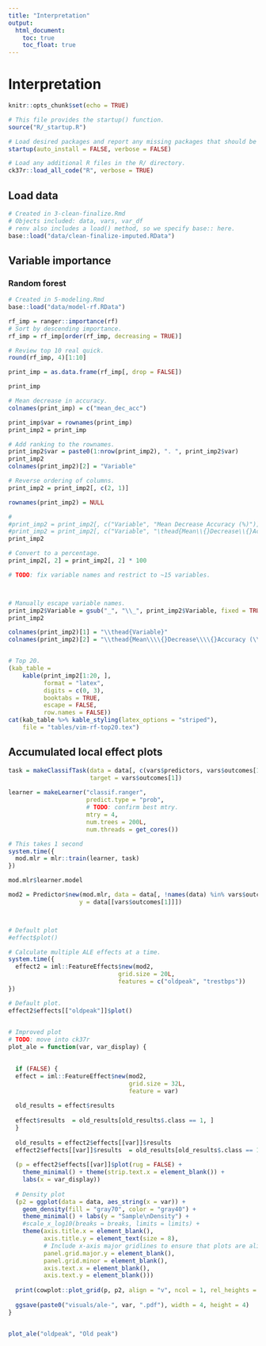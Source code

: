 ```yaml
---
title: "Interpretation"
output:
  html_document:
    toc: true
    toc_float: true
---
```


# Interpretation

```r
knitr::opts_chunk$set(echo = TRUE)

# This file provides the startup() function.
source("R/_startup.R")

# Load desired packages and report any missing packages that should be installed.
startup(auto_install = FALSE, verbose = FALSE)

# Load any additional R files in the R/ directory.
ck37r::load_all_code("R", verbose = TRUE)
```

## Load data {-}

```r
# Created in 3-clean-finalize.Rmd
# Objects included: data, vars, var_df
# renv also includes a load() method, so we specify base:: here.
base::load("data/clean-finalize-imputed.RData")
```

## Variable importance

### Random forest 

```r
# Created in 5-modeling.Rmd
base::load("data/model-rf.RData")

rf_imp = ranger::importance(rf)
# Sort by descending importance.
rf_imp = rf_imp[order(rf_imp, decreasing = TRUE)]

# Review top 10 real quick.
round(rf_imp, 4)[1:10]

print_imp = as.data.frame(rf_imp[, drop = FALSE])

print_imp

# Mean decrease in accuracy.
colnames(print_imp) = c("mean_dec_acc")

print_imp$var = rownames(print_imp)
print_imp2 = print_imp

# Add ranking to the rownames.
print_imp2$var = paste0(1:nrow(print_imp2), ". ", print_imp2$var)
print_imp2
colnames(print_imp2)[2] = "Variable"

# Reverse ordering of columns.
print_imp2 = print_imp2[, c(2, 1)]

rownames(print_imp2) = NULL

#
#print_imp2 = print_imp2[, c("Variable", "Mean Decrease Accuracy (%)")]#, "Description")]
#print_imp2 = print_imp2[, c("Variable", "\thead{Mean\\{}Decrease\\{}Accuracy (%)}")]#, "Description")]
print_imp2

# Convert to a percentage.
print_imp2[, 2] = print_imp2[, 2] * 100

# TODO: fix variable names and restrict to ~15 variables.



# Manually escape variable names.
print_imp2$Variable = gsub("_", "\\_", print_imp2$Variable, fixed = TRUE)
print_imp2

colnames(print_imp2)[1] = "\\thead{Variable}"
colnames(print_imp2)[2] = "\\thead{Mean\\\\{}Decrease\\\\{}Accuracy (\\%)}"


# Top 20.
(kab_table =
    kable(print_imp2[1:20, ],
          format = "latex",
          digits = c(0, 3),
          booktabs = TRUE,
          escape = FALSE,
          row.names = FALSE))
cat(kab_table %>% kable_styling(latex_options = "striped"),
    file = "tables/vim-rf-top20.tex")
```

## Accumulated local effect plots

```r
task = makeClassifTask(data = data[, c(vars$predictors, vars$outcomes[1])],
                       target = vars$outcomes[1])
 
learner = makeLearner("classif.ranger",
                      predict.type = "prob",
                      # TODO: confirm best mtry.
                      mtry = 4,
                      num.trees = 200L,
                      num.threads = get_cores())

# This takes 1 second
system.time({
  mod.mlr = mlr::train(learner, task)
})

mod.mlr$learner.model

mod2 = Predictor$new(mod.mlr, data = data[, !names(data) %in% vars$outcomes[1]],
                    y = data[[vars$outcomes[1]]])



# Default plot
#effect$plot()

# Calculate multiple ALE effects at a time.
system.time({
  effect2 = iml::FeatureEffects$new(mod2,
                               grid.size = 20L,
                               features = c("oldpeak", "trestbps"))
})

# Default plot.
effect2$effects[["oldpeak"]]$plot()
  

# Improved plot
# TODO: move into ck37r
plot_ale = function(var, var_display) {

  
  if (FALSE) {
  effect = iml::FeatureEffect$new(mod2,
                                  grid.size = 32L,
                                  feature = var)
  
  old_results = effect$results
  
  effect$results  = old_results[old_results$.class == 1, ]
  }
  
  old_results = effect2$effects[[var]]$results
  effect2$effects[[var]]$results  = old_results[old_results$.class == 1, ]
  
  (p = effect2$effects[[var]]$plot(rug = FALSE) +
    theme_minimal() + theme(strip.text.x = element_blank()) +
    labs(x = var_display))
  
  # Density plot
  (p2 = ggplot(data = data, aes_string(x = var)) +
    geom_density(fill = "gray70", color = "gray40") +
    theme_minimal() + labs(y = "Sample\nDensity") +
    #scale_x_log10(breaks = breaks, limits = limits) +
    theme(axis.title.x = element_blank(),
          axis.title.y = element_text(size = 8),
          # Include x-axis major gridlines to ensure that plots are aligned.
          panel.grid.major.y = element_blank(),
          panel.grid.minor = element_blank(),
          axis.text.x = element_blank(),
          axis.text.y = element_blank()))
  
  print(cowplot::plot_grid(p, p2, align = "v", ncol = 1, rel_heights = c(0.9, 0.1)))
  
  ggsave(paste0("visuals/ale-", var, ".pdf"), width = 4, height = 4)
}


plot_ale("oldpeak", "Old peak")
```

